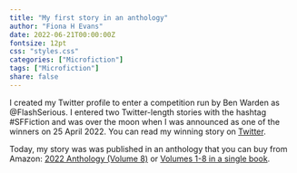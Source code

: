 ```yaml
---
title: "My first story in an anthology"
author: "Fiona H Evans"
date: 2022-06-21T00:00:00Z
fontsize: 12pt
css: "styles.css"
categories: ["Microfiction"]
tags: ["Microfiction"]
share: false
---
```


I created my Twitter profile to enter a competition run by Ben Warden as @FlashSerious. I entered two Twitter-length stories with the hashtag #SFFiction and was over the moon when I was announced as one of the winners on 25 April 2022. You can read my winning story on [Twitter](https://twitter.com/FionaHEvans/status/1501787496426131456).


Today, my story was was published in an anthology that you can buy from Amazon: [2022 Anthology (Volume 8)](https://www.amazon.com.au/Serious-Flash-Fiction-Single-collection/dp/B0B4JS8KM7/ref=sr_1_1?crid=1V8YDNEGYF9P3&keywords=serious+flash+fiction+2022&qid=1659411511&s=digital-text&sprefix=serious+flash+fiction+2022%2Cdigital-text%2C282&sr=1-1-catcorr) or [Volumes 1-8 in a single book](https://www.amazon.com.au/gp/product/B0B4R1538C?ref_=dbs_m_mng_rwt_calw_tpbk_6&storeType=ebooks&qid=1659411511&sr=1-1-catcorr). 

